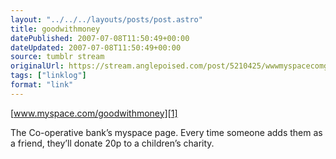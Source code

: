 ```yaml
---
layout: "../../../layouts/posts/post.astro"
title: goodwithmoney
datePublished: 2007-07-08T11:50:49+00:00
dateUpdated: 2007-07-08T11:50:49+00:00
source: tumblr stream
originalUrl: https://stream.anglepoised.com/post/5210425/wwwmyspacecomgoodwithmoney
tags: ["linklog"]
format: "link"
---
```


[www.myspace.com/goodwithmoney][1]

The Co-operative bank&rsquo;s myspace page. Every time someone adds them as a friend, they&rsquo;ll donate 20p to a children&rsquo;s charity.

[1]: http://myspace.com/goodwithmoney
